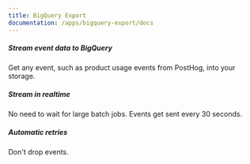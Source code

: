 ```yaml
---
title: BigQuery Export
documentation: /apps/bigquery-export/docs
---
```


<Section
    divider={false}
    title="Stream event data into BigQuery at high volumes."
    size="full"
    cols={3}
>
    <div>
        <h5>Stream event data to BigQuery</h5>
        <p>Get any event, such as product usage events from PostHog, into your storage.</p>
    </div>
    <div>
        <h5>Stream in realtime</h5>
        <p>No need to wait for large batch jobs. Events get sent every 30 seconds.</p>
    </div>
    <div>
        <h5>Automatic retries</h5>
        <p>Don't drop events.</p>
    </div>
</Section>

<Documentation />